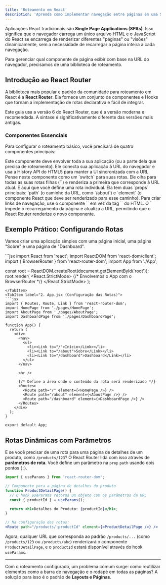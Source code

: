 ```yaml
---
title: 'Roteamento em React'
description: 'Aprenda como implementar navegação entre páginas em uma Single Page Application (SPA) com a biblioteca React Router.'
---
```



Aplicações React tradicionais são **Single Page Applications (SPAs)**. Isso significa que o navegador carrega um único arquivo HTML e o JavaScript do React se encarrega de renderizar diferentes "páginas" ou "visões" dinamicamente, sem a necessidade de recarregar a página inteira a cada navegação.

Para gerenciar qual componente de página exibir com base na URL do navegador, precisamos de uma biblioteca de roteamento.

## Introdução ao React Router

A biblioteca mais popular e padrão da comunidade para roteamento em React é a **React Router**. Ela fornece um conjunto de componentes e Hooks que tornam a implementação de rotas declarativa e fácil de integrar.

<Aside type="note">
Este guia usa a versão 6 do React Router, que é a versão moderna e recomendada. A sintaxe é significativamente diferente das versões mais antigas.
</Aside>

### Componentes Essenciais

Para configurar o roteamento básico, você precisará de quatro componentes principais:

<CardGrid>
	<Card title="BrowserRouter 🌐">
		Este componente deve envolver toda a sua aplicação (ou a parte dela que precisa de roteamento). Ele conecta sua aplicação à URL do navegador e usa a History API do HTML5 para manter a UI sincronizada com a URL.
	</Card>
	<Card title="Routes 🔀">
		Pense neste componente como um `switch` para suas rotas. Ele olha para todas as suas rotas filhas (`<Route>`) e renderiza a primeira que corresponde à URL atual.
	</Card>
    <Card title="Route ➡️" icon="document">
		É aqui que você define uma rota individual. Ela tem duas `props` principais: `path` (o caminho da URL, como `/about`) e `element` (o componente React que deve ser renderizado para esse caminho).
	</Card>
    <Card title="Link 🔗">
        Para criar links de navegação, use o componente `<Link>` em vez da tag `<a>` do HTML. O `<Link>` impede o recarregamento da página e atualiza a URL, permitindo que o React Router renderize o novo componente.
	</Card>
</CardGrid>

## Exemplo Prático: Configurando Rotas

Vamos criar uma aplicação simples com uma página inicial, uma página "Sobre" e uma página de "Dashboard".

<Tabs>
<TabItem label="1. index.js (Ponto de Entrada)">
```jsx
import React from 'react';
import ReactDOM from 'react-dom/client';
import { BrowserRouter } from 'react-router-dom';
import App from './App';

const root = ReactDOM.createRoot(document.getElementById('root'));
root.render(
  <React.StrictMode>
    {/* Envolvemos o App com o BrowserRouter */}
    <BrowserRouter>
      <App />
    </BrowserRouter>
  </React.StrictMode>
);
```
</TabItem>
<TabItem label="2. App.jsx (Configuração das Rotas)">
```jsx
import { Routes, Route, Link } from 'react-router-dom';
import HomePage from './pages/HomePage';
import AboutPage from './pages/AboutPage';
import DashboardPage from './pages/DashboardPage';

function App() {
  return (
    <div>
      <nav>
        <ul>
          <li><Link to="/">Início</Link></li>
          <li><Link to="/about">Sobre</Link></li>
          <li><Link to="/dashboard">Dashboard</Link></li>
        </ul>
      </nav>

      <hr />

      {/* Define a área onde o conteúdo da rota será renderizado */}
      <Routes>
        <Route path="/" element={<HomePage />} />
        <Route path="/about" element={<AboutPage />} />
        <Route path="/dashboard" element={<DashboardPage />} />
      </Routes>
    </div>
  );
}

export default App;
```
</TabItem>
</Tabs>

## Rotas Dinâmicas com Parâmetros

E se você precisar de uma rota para uma página de detalhes de um produto, como `/products/123`? O React Router lida com isso através de **parâmetros de rota**. Você define um parâmetro na `prop` `path` usando dois pontos (`:`).

```jsx
import { useParams } from 'react-router-dom';

// Componente para a página de detalhes do produto
function ProductDetailPage() {
  // O hook useParams retorna um objeto com os parâmetros da URL
  const { productId } = useParams();

  return <h1>Detalhes do Produto: {productId}</h1>;
}

// Na configuração das rotas:
<Route path="/products/:productId" element={<ProductDetailPage />} />
```
Agora, qualquer URL que corresponda ao padrão `/products/...` (como `/products/123` ou `/products/abc`) renderizará o componente `ProductDetailPage`, e o `productId` estará disponível através do hook `useParams`.

---

Com o roteamento configurado, um problema comum surge: como reutilizar elementos como a barra de navegação e o rodapé em todas as páginas? A solução para isso é o padrão de **Layouts e Páginas**.
